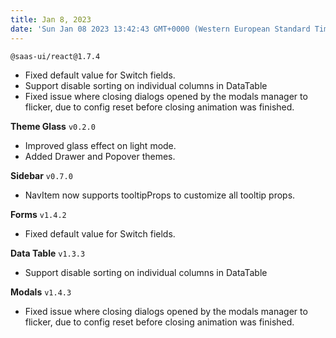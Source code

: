 ```yaml
---
title: Jan 8, 2023
date: 'Sun Jan 08 2023 13:42:43 GMT+0000 (Western European Standard Time)'
---
```


`@saas-ui/react@1.7.4`

- Fixed default value for Switch fields.
- Support disable sorting on individual columns in DataTable
- Fixed issue where closing dialogs opened by the modals manager to flicker, due to config reset before closing animation was finished.

**Theme Glass** `v0.2.0`

- Improved glass effect on light mode.
- Added Drawer and Popover themes.

**Sidebar** `v0.7.0`

- NavItem now supports tooltipProps to customize all tooltip props.

**Forms** `v1.4.2`

- Fixed default value for Switch fields.

**Data Table** `v1.3.3`

- Support disable sorting on individual columns in DataTable

**Modals** `v1.4.3`

- Fixed issue where closing dialogs opened by the modals manager to flicker, due to config reset before closing animation was finished.
